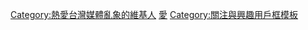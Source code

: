 {{Userbox
  |border-c=#99b3ff
  |border-s=1
  |id=<span style="font-family:Impact;font-size:16pt"><b>LOVE<br></b><span style="font-size:10pt">台媒亂</span></span>
  |id-c=#008080
  |id-fc=white
  |id-s=
  |info=這個用戶熱愛[[臺灣媒體亂象|<span style="color:red">'''臺灣媒體亂象'''</span>]]！
  |info-c=#48d1cc 
  |info-fc=black
  |info-s=10
}}<includeonly>[[Category:熱愛台灣媒體亂象的維基人]]</includeonly><noinclude>
[[Category:媒體用戶框模板|愛]]
</noinclude><noinclude>[[Category:關注與興趣用戶框模板]]</noinclude>